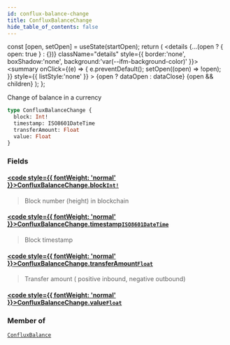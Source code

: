 ```yaml
---
id: conflux-balance-change
title: ConfluxBalanceChange
hide_table_of_contents: false
---
```







  const [open, setOpen] = useState(startOpen);
  return (
    <details {...(open ? { open: true } : {})} className="details" style={{ border:'none', boxShadow:'none', background:'var(--ifm-background-color)' }}>
      <summary
        onClick={(e) => {
          e.preventDefault();
          setOpen((open) => !open);
        }}
        style={{ listStyle:'none' }}
      >
      {open ? dataOpen : dataClose}
      </summary>
      {open && children}
    </details>
  );
};








Change of balance in a currency


```graphql
type ConfluxBalanceChange {
  block: Int!
  timestamp: ISO8601DateTime
  transferAmount: Float
  value: Float
}
```




### Fields

#### [<code style={{ fontWeight: 'normal' }}>ConfluxBalanceChange.<b>block</b></code>](#)<Bullet />[`Int!`](/docs/v1/graphql-reference/scalars/int) <Badge class="badge badge--secondary" text="non-null"/> <Badge class="badge badge--secondary" text="scalar"/> 
> 
> 
> Block number (height) in blockchain
> 

#### [<code style={{ fontWeight: 'normal' }}>ConfluxBalanceChange.<b>timestamp</b></code>](#)<Bullet />[`ISO8601DateTime`](/docs/v1/graphql-reference/scalars/iso8601-date-time) <Badge class="badge badge--secondary" text="scalar"/> 
> 
> 
> Block timestamp
> 

#### [<code style={{ fontWeight: 'normal' }}>ConfluxBalanceChange.<b>transferAmount</b></code>](#)<Bullet />[`Float`](/docs/v1/graphql-reference/scalars/float) <Badge class="badge badge--secondary" text="scalar"/> 
> 
> 
> Transfer amount ( positive inbound, negative outbound)
> 

#### [<code style={{ fontWeight: 'normal' }}>ConfluxBalanceChange.<b>value</b></code>](#)<Bullet />[`Float`](/docs/v1/graphql-reference/scalars/float) <Badge class="badge badge--secondary" text="scalar"/> 
> 
> 
> 
> 



### Member of

[`ConfluxBalance`](/docs/v1/graphql-reference/objects/conflux-balance)  <Badge class="secondary" text="object"/>

